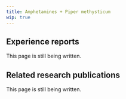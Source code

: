 ---
title: Amphetamines + Piper methysticum
wip: true
---

## Experience reports

This page is still being written.

## Related research publications

This page is still being written.


